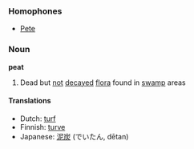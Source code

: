 === Homophones ===
*[[Pete]]

=== Noun ===
'''peat'''

#Dead but [[not]] [[decay]]ed [[flora]] found in [[swamp]] areas

==== Translations ====
*Dutch: [[turf]]
*Finnish: [[turve]]
*Japanese: [[泥炭]] (でいたん, dētan)